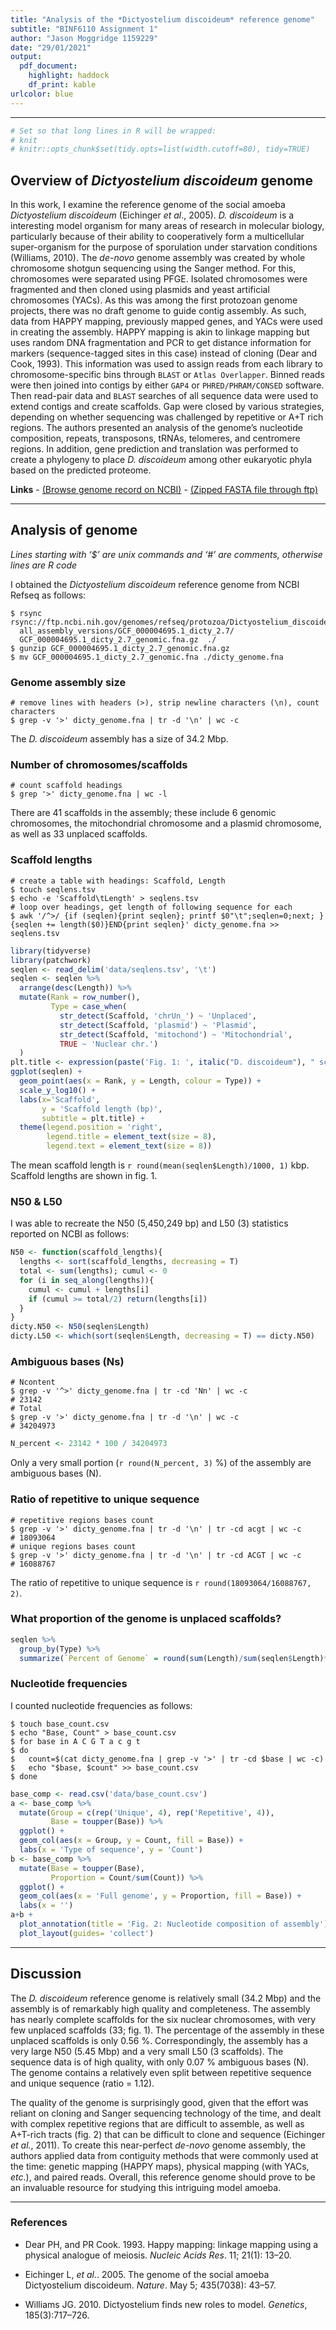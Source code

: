 ```yaml
---
title: "Analysis of the *Dictyostelium discoideum* reference genome"
subtitle: "BINF6110 Assignment 1"
author: "Jason Moggridge 1159229"
date: "29/01/2021"
output: 
  pdf_document:
    highlight: haddock
    df_print: kable
urlcolor: blue
---
```


------

```r
# Set so that long lines in R will be wrapped:
# knit
# knitr::opts_chunk$set(tidy.opts=list(width.cutoff=80), tidy=TRUE)
```

## Overview of *Dictyostelium discoideum* genome

In this work, I examine the reference genome of the social amoeba *Dictyostelium discoideum* (Eichinger *et al*., 2005). *D. discoideum* is a interesting model organism for many areas of research in molecular biology, particularly because of their ability to cooperatively form a multicellular super-organism for the purpose of sporulation under starvation conditions (Williams, 2010). The *de-novo* genome assembly was created by whole chromosome shotgun sequencing using the Sanger method. For this, chromosomes were separated using PFGE. Isolated chromosomes were fragmented and then cloned using plasmids and yeast artificial chromosomes (YACs). As this was among the first protozoan genome projects, there was no draft genome to guide contig assembly. As such, data from HAPPY mapping, previously mapped genes, and YACs were used in creating the assembly. HAPPY mapping is akin to linkage mapping but uses random DNA fragmentation and PCR to get distance information for markers (sequence-tagged sites in this case) instead of cloning (Dear and Cook, 1993). This information was used to assign reads from each library to chromosome-specific bins through `BLAST` or `Atlas Overlapper`. Binned reads were then joined into contigs by either `GAP4` or `PHRED/PHRAM/CONSED` software. Then read-pair data and `BLAST` searches of all sequence data were used to extend contigs and create scaffolds. Gap were closed by various strategies, depending on whether sequencing was challenged by repetitive or A+T rich regions. The authors presented an analysis of the genome's nucleotide composition, repeats, transposons, tRNAs, telomeres, and centromere regions. In addition, gene prediction and translation was performed to create a phylogeny to place *D. discoideum* among other eukaryotic phyla based on the predicted proteome.

**Links**
- [(Browse genome record on NCBI)](https://www.ncbi.nlm.nih.gov/assembly/GCF_000004695.1/)
- [(Zipped FASTA file through ftp)](https://ftp.ncbi.nih.gov/genomes/refseq/protozoa/Dictyostelium_discoideum/all_assembly_versions/GCF_000004695.1_dicty_2.7/GCF_000004695.1_dicty_2.7_genomic.fna.gz)

------

## Analysis of genome
  
*Lines starting with '$' are unix commands and '#' are comments, otherwise lines are R code*

I obtained the *Dictyostelium discoideum* reference genome from NCBI Refseq as follows:

```
$ rsync rsync://ftp.ncbi.nih.gov/genomes/refseq/protozoa/Dictyostelium_discoideum/
  all_assembly_versions/GCF_000004695.1_dicty_2.7/
  GCF_000004695.1_dicty_2.7_genomic.fna.gz  ./
$ gunzip GCF_000004695.1_dicty_2.7_genomic.fna.gz
$ mv GCF_000004695.1_dicty_2.7_genomic.fna ./dicty_genome.fna
```

### Genome assembly size
  
```
# remove lines with headers (>), strip newline characters (\n), count characters
$ grep -v '>' dicty_genome.fna | tr -d '\n' | wc -c
```
The *D. discoideum* assembly has a size of 34.2 Mbp.  
  
  
### Number of chromosomes/scaffolds

```
# count scaffold headings
$ grep '>' dicty_genome.fna | wc -l
```
There are 41 scaffolds in the assembly; these include 6 genomic chromosomes, the mitochondrial chromosome and a plasmid chromosome, as well as 33 unplaced scaffolds.

### Scaffold lengths  

```
# create a table with headings: Scaffold, Length
$ touch seqlens.tsv
$ echo -e 'Scaffold\tLength' > seqlens.tsv
# loop over headings, get length of following sequence for each
$ awk '/^>/ {if (seqlen){print seqlen}; printf $0"\t";seqlen=0;next; } 
{seqlen += length($0)}END{print seqlen}' dicty_genome.fna >> seqlens.tsv
```

```r
library(tidyverse)
library(patchwork)
seqlen <- read_delim('data/seqlens.tsv', '\t')
seqlen <- seqlen %>% 
  arrange(desc(Length)) %>% 
  mutate(Rank = row_number(),
         Type = case_when(
           str_detect(Scaffold, 'chrUn_') ~ 'Unplaced',
           str_detect(Scaffold, 'plasmid') ~ 'Plasmid',
           str_detect(Scaffold, 'mitochond') ~ 'Mitochondrial',
           TRUE ~ 'Nuclear chr.')
  )
plt.title <- expression(paste('Fig. 1: ', italic("D. discoideum"), " scaffold lengths"))
ggplot(seqlen) + 
  geom_point(aes(x = Rank, y = Length, colour = Type)) +
  scale_y_log10() +
  labs(x='Scaffold', 
       y = 'Scaffold length (bp)', 
       subtitle = plt.title) +
  theme(legend.position = 'right', 
        legend.title = element_text(size = 8),
        legend.text = element_text(size = 8))
```

The mean scaffold length is `r round(mean(seqlen$Length)/1000, 1)` kbp. Scaffold lengths are shown in fig. 1.


### N50 & L50

I was able to recreate the N50 (5,450,249 bp) and L50 (3) statistics reported on NCBI as follows:

```r
N50 <- function(scaffold_lengths){
  lengths <- sort(scaffold_lengths, decreasing = T)
  total <- sum(lengths); cumul <- 0
  for (i in seq_along(lengths)){
    cumul <- cumul + lengths[i]
    if (cumul >= total/2) return(lengths[i])
  }
}
dicty.N50 <- N50(seqlen$Length)
dicty.L50 <- which(sort(seqlen$Length, decreasing = T) == dicty.N50)
```


### Ambiguous bases (Ns)

```
# Ncontent
$ grep -v '^>' dicty_genome.fna | tr -cd 'Nn' | wc -c
# 23142
# Total
$ grep -v '>' dicty_genome.fna | tr -d '\n' | wc -c
# 34204973
```
```r
N_percent <- 23142 * 100 / 34204973
```


Only a very small portion (`r round(N_percent, 3)` %) of the assembly are ambiguous bases (N).


### Ratio of repetitive to unique sequence

```
# repetitive regions bases count
$ grep -v '>' dicty_genome.fna | tr -d '\n' | tr -cd acgt | wc -c
# 18093064
# unique regions bases count
$ grep -v '>' dicty_genome.fna | tr -d '\n' | tr -cd ACGT | wc -c
# 16088767
```

The ratio of repetitive to unique sequence is `r round(18093064/16088767, 2)`.

### What proportion of the genome is unplaced scaffolds?

```r
seqlen %>% 
  group_by(Type) %>% 
  summarize(`Percent of Genome` = round(sum(Length)/sum(seqlen$Length)*100, 2))
```

### Nucleotide frequencies

I counted nucleotide frequencies as follows:
```
$ touch base_count.csv
$ echo "Base, Count" > base_count.csv
$ for base in A C G T a c g t
$ do
$   count=$(cat dicty_genome.fna | grep -v '>' | tr -cd $base | wc -c) 
$   echo "$base, $count" >> base_count.csv
$ done
```

```r
base_comp <- read.csv('data/base_count.csv')
a <- base_comp %>%  
  mutate(Group = c(rep('Unique', 4), rep('Repetitive', 4)),
         Base = toupper(Base)) %>%
  ggplot() +
  geom_col(aes(x = Group, y = Count, fill = Base)) +
  labs(x = 'Type of sequence', y = 'Count')
b <- base_comp %>% 
  mutate(Base = toupper(Base),
         Proportion = Count/sum(Count)) %>% 
  ggplot() +
  geom_col(aes(x = 'Full genome', y = Proportion, fill = Base)) +
  labs(x = '')
a+b + 
  plot_annotation(title = 'Fig. 2: Nucleotide composition of assembly') +
  plot_layout(guides= 'collect')
```


----

## Discussion

The *D. discoideum* reference genome is relatively small (34.2 Mbp) and the assembly is of remarkably high quality and completeness. The assembly has nearly complete scaffolds for the six nuclear chromosomes, with very few unplaced scaffolds (33; fig. 1). The percentage of the assembly in these unplaced scaffolds is only 0.56 %. Correspondingly, the assembly has a very large N50 (5.45 Mbp) and a very small L50 (3 scaffolds). The sequence data is of high quality, with only 0.07 % ambiguous bases (N). The genome contains a relatively even split between repetitive sequence and unique sequence (ratio = 1.12). 
<!-- I was able to obtain the same values in my analysis as are reported in the NCBI record of the assembly. -->

The  quality of the genome is surprisingly good, given that the effort was reliant on cloning and Sanger sequencing technology of the time, and dealt with complex repetitive regions that are difficult to assemble, as well as A+T-rich tracts (fig. 2) that can be difficult to clone and sequence (Eichinger *et al.*, 2011). To create this near-perfect *de-novo* genome assembly, the authors applied data from contiguity methods that were commonly used at the time: genetic mapping (HAPPY maps), physical mapping (with YACs, *etc*.), and paired reads. Overall, this reference genome should prove to be an invaluable resource for studying this intriguing model amoeba.

----

### References

- Dear PH, and PR Cook. 1993. Happy mapping: linkage mapping using a physical analogue of meiosis. *Nucleic Acids Res*. 11; 21(1): 13–20.

- Eichinger L, *et al.*. 2005. The genome of the social amoeba Dictyostelium discoideum. *Nature*. May 5; 435(7038): 43–57.

- Williams JG. 2010. Dictyostelium finds new roles to model. *Genetics*, 185(3):717–726.

